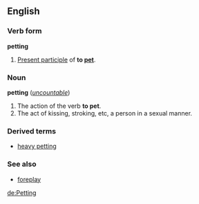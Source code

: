 ==English==
===Verb form===
'''petting'''

#[[Present participle]] of '''to [[pet]]'''.

===Noun===
'''petting''' (''[[uncountable]]'')

#The action of the verb '''to pet'''.
#The act of kissing, stroking, etc, a person in a sexual manner.

===Derived terms===
*[[heavy petting]]

===See also===
*[[foreplay]]

[[de:Petting]]